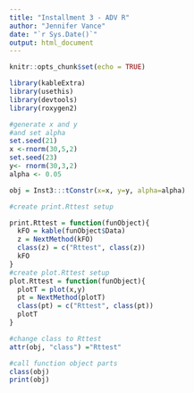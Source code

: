 ---
title: "Installment 3 - ADV R"
author: "Jennifer Vance"
date: "`r Sys.Date()`"
output: html_document
---

```{r setup, include=FALSE}
knitr::opts_chunk$set(echo = TRUE)
```

```{r}
library(kableExtra)
library(usethis)
library(devtools)
library(roxygen2)

#generate x and y
#and set alpha
set.seed(21)
x <-rnorm(30,5,2)
set.seed(23)
y<- rnorm(30,3,2)
alpha <- 0.05

obj = Inst3:::tConstr(x=x, y=y, alpha=alpha)

#create print.Rttest setup

print.Rttest = function(funObject){
  kFO = kable(funObject$Data)
  z = NextMethod(kFO)
  class(z) = c("Rttest", class(z))
  kFO
}
#create plot.Rttest setup
plot.Rttest = function(funObject){
  plotT = plot(x,y)
  pt = NextMethod(plotT)
  class(pt) = c("Rttest", class(pt))
  plotT
}

#change class to Rttest
attr(obj, "class") ="Rttest"

#call function object parts
class(obj)
print(obj)
```

